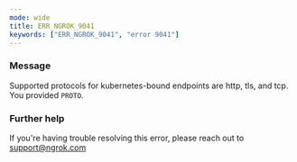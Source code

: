 ```yaml
---
mode: wide
title: ERR_NGROK_9041
keywords: ["ERR_NGROK_9041", "error 9041"]
---
```


### Message

Supported protocols for kubernetes-bound endpoints are http, tls, and tcp. You provided `PROTO`.

### Further help

If you're having trouble resolving this error, please reach out to [support@ngrok.com](mailto:support@ngrok.com?subject=Help%20with%20ERR_NGROK_9041)
